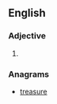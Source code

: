 ==English==

===Adjective===
{{head|en|adjective comparative form}}

# {{en-comparative of|austere}}

===Anagrams===
* [[treasure#English|treasure]]
